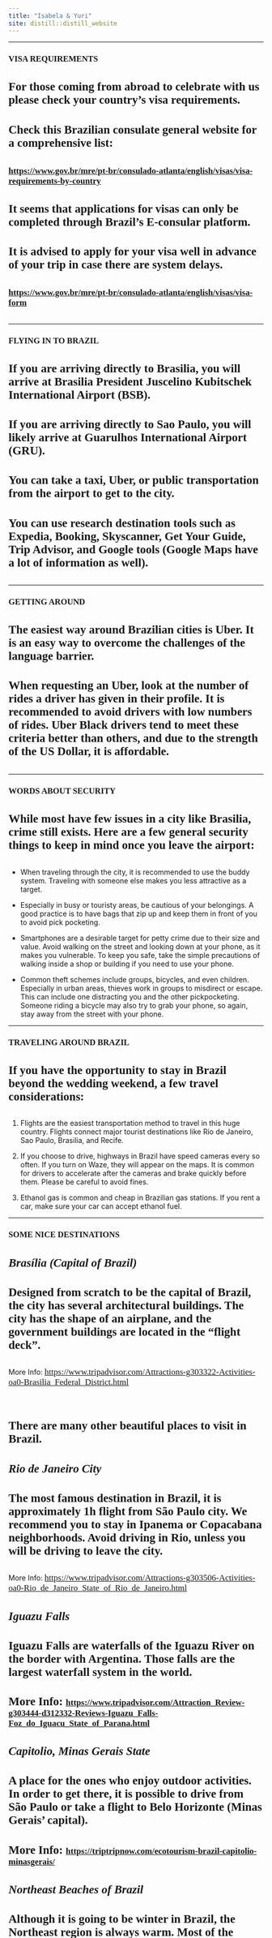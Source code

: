 ```yaml
---
title: "Isabela & Yuri"
site: distill::distill_website
---
```


<style type="text/css">
.slick-initialized .slick-slide {
    padding: 0;
}
</style>

<style type="text/css">
h1{
font-family: Taviraj;
}
</style>

<style type="text/css">
h2{
font-family: Taviraj;
}
</style>

<style type="text/css">
h3{

font-family: Taviraj;
}
</style>

<style type="text/css">
h4{
font-family: Taviraj;

font-size: 23px;
}
</style>


<style type="text/css">
a{
font-size: 17px;
font-family: Taviraj;
}
</style>

<style type="text/css">
.navbar-fixed-top{
position: absolute;
z-index: 2;
}
</style>

<style type="text/css">
  .navbar-brand {
    min-height: auto;
    content:url("https://media.githubusercontent.com/media/isabela-yuri/isabela-yuri.github.io/main/sakura_complete_2.png");
    width:100%; /*width of your image*/
    max-width: 100%;
    margin-top: -5%;
    top: 0px;
   height:auto; /*height of your image*/
   padding = 0;
  }
}
</style>

<style type="text/css">
   .title{
   font-size: 0px !important;
}
</style>

<style type="text/css">
   .my_text{
   text-align: center;
   font-family: Taviraj;
}
</style>

<style type="text/css">
   img{
   padding: 3px;
   display:inline-block;
   position: relative;
   top: 0px;
}
</style>

<style type="text/css">
   .center {
  display: block;
  margin-left: auto;
  margin-right: auto;
  margin-top: auto;
}
</style>

<style type="text/css">
   .navbar .navbar-default  .navbar-fixed-top {
  min-height: auto;
  bottom: 0;
}
</style>

<style type="text/css">
  body{
  padding-top: 18%;
}
</style>
<style type="text/css">
@media only screen and (max-width: 768px) {
    body{
  padding-top: 40%;
}
}
</style>

----


### VISA REQUIREMENTS

#### For those coming from abroad to celebrate with us please check your country's visa requirements.
#### Check this Brazilian consulate general website for a comprehensive list:
#### [https://www.gov.br/mre/pt-br/consulado-atlanta/english/visas/visa-requirements-by-country](https://www.gov.br/mre/pt-br/consulado-atlanta/english/visas/visa-requirements-by-country){target="_blank"}

#### It seems that applications for visas can only be completed through Brazil’s E-consular platform. 
#### It is advised to apply for your visa well in advance of your trip in case there are system delays.
#### [https://www.gov.br/mre/pt-br/consulado-atlanta/english/visas/visa-form](https://www.gov.br/mre/pt-br/consulado-atlanta/english/visas/visa-form){target="_blank"}

----

### FLYING IN TO BRAZIL

#### If you are arriving directly to Brasilia, you will arrive at Brasilia President Juscelino Kubitschek International Airport (BSB).
#### If you are arriving directly to Sao Paulo, you will likely arrive at Guarulhos International Airport (GRU).
#### You can take a taxi, Uber, or public transportation from the airport to get to the city.
#### You can use research destination tools such as Expedia, Booking, Skyscanner, Get Your Guide, Trip Advisor, and Google tools (Google Maps have a lot of information as well).

----

###  GETTING AROUND

#### The easiest way around Brazilian cities is Uber. It is an easy way to overcome the challenges of the language barrier.
#### When requesting an Uber, look at the number of rides a driver has given in their profile. It is recommended to avoid drivers with low numbers of rides. Uber Black drivers tend to meet these criteria better than others, and due to the strength of the US Dollar, it is affordable.

----

###  WORDS ABOUT SECURITY

#### While most have few issues in a city like Brasilia, crime still exists. Here are a few general security things to keep in mind once you leave the airport:

- When traveling through the city, it is recommended to use the buddy system. Traveling with someone else makes you less attractive as a target.

- Especially in busy or touristy areas, be cautious of your belongings. A good practice is to have bags that zip up and keep them in front of you to avoid pick pocketing.

- Smartphones are a desirable target for petty crime due to their size and value. Avoid walking on the street and looking down at your phone, as it makes you vulnerable. To keep you safe, take the simple precautions of walking inside a shop or building if you need to use your phone.

- Common theft schemes include groups, bicycles, and even children. Especially in urban areas, thieves work in groups to misdirect or escape. This can include one distracting you and the other pickpocketing. Someone riding a bicycle may also try to grab your phone, so again, stay away from the street with your phone.

----

###  TRAVELING AROUND BRAZIL

#### If you have the opportunity to stay in Brazil beyond the wedding weekend, a few travel considerations:

1. Flights are the easiest transportation method to travel in this huge country. Flights connect major tourist destinations like Rio de Janeiro, Sao Paulo, Brasilia, and Recife.

2. If you choose to drive, highways in Brazil have speed cameras every so often. If you turn on Waze, they will appear on the maps. It is common for drivers to accelerate after the cameras and brake quickly before them. Please be careful to avoid fines.

3. Ethanol gas is common and cheap in Brazilian gas stations. If you rent a car, make sure your car can accept ethanol fuel.

----

###  SOME NICE DESTINATIONS

#### *Brasília (Capital of Brazil)*
#### Designed from scratch to be the capital of Brazil, the city has several architectural buildings. The city has the shape of an airplane, and the government buildings are located in the "flight deck".
More Info: [https://www.tripadvisor.com/Attractions-g303322-Activities-oa0-Brasilia_Federal_District.html](https://www.tripadvisor.com/Attractions-g303322-Activities-oa0-Brasilia_Federal_District.html){target="_blank"}

</br>

#### There are many other beautiful places to visit in Brazil.
#### *Rio de Janeiro City*
#### The most famous destination in Brazil, it is approximately 1h flight from São Paulo city. We recommend you to stay in Ipanema or Copacabana neighborhoods. Avoid driving in Rio, unless you will be driving to leave the city.
More Info: [https://www.tripadvisor.com/Attractions-g303506-Activities-oa0-Rio_de_Janeiro_State_of_Rio_de_Janeiro.html](https://www.tripadvisor.com/Attractions-g303506-Activities-oa0-Rio_de_Janeiro_State_of_Rio_de_Janeiro.html){target="_blank"}

#### *Iguazu Falls*
#### Iguazu Falls are waterfalls of the Iguazu River on the border with Argentina. Those falls are the largest waterfall system in the world.
#### More Info: [https://www.tripadvisor.com/Attraction_Review-g303444-d312332-Reviews-Iguazu_Falls-Foz_do_Iguacu_State_of_Parana.html](https://www.tripadvisor.com/Attraction_Review-g303444-d312332-Reviews-Iguazu_Falls-Foz_do_Iguacu_State_of_Parana.html){target="_blank"}

#### *Capitolio, Minas Gerais State*
#### A place for the ones who enjoy outdoor activities. In order to get there, it is possible to drive from São Paulo or take a flight to Belo Horizonte (Minas Gerais' capital).
#### More Info: [https://triptripnow.com/ecotourism-brazil-capitolio-minasgerais/](https://triptripnow.com/ecotourism-brazil-capitolio-minasgerais/){target="_blank"}

#### *Northeast Beaches of Brazil*
#### Although it is going to be winter in Brazil, the Northeast region is always warm. Most of the beaches there are beautiful, you can research destinations such as:

- Salvador, Bahia state

- Aracaju, Sergipe state

- Maceió, Alagoas state

- Maragogi, Alagoas state

- Recife, Pernambuco state

- Natal, Rio Grande do Norte state

- Fortaleza, Ceará state

- Jericoacoara, Ceará state

#### Besides the beaches, it is possible to sightsee historical buildings and museums as well. 
